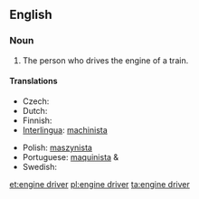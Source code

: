 ==English==

===Noun===
{{en-noun|sg=[[engine]] [[driver]]}}

# The person who drives the engine of a train.

====Translations====
{{trans-top|person}}
* Czech: {{t-|cs|strojvůdce|m}}
* Dutch: {{t+|nl|machinist|m}}
* Finnish: {{t-|fi|veturinkuljettaja}}
* [[Interlingua]]: [[machinista]]
{{trans-mid}}
* Polish: [[maszynista]] {{m}}
* Portuguese: [[maquinista]] {{m}} & {{f}}
* Swedish: {{t+|sv|lokförare|c}}
{{trans-bottom}}

[[et:engine driver]]
[[pl:engine driver]]
[[ta:engine driver]]